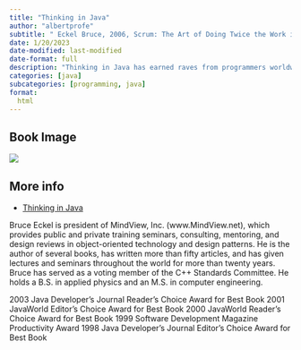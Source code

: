 ```yaml
---
title: "Thinking in Java"
author: "albertprofe"
subtitle: " Eckel Bruce, 2006, Scrum: The Art of Doing Twice the Work in Half the Time"
date: 1/20/2023
date-modified: last-modified
date-format: full
description: "Thinking in Java has earned raves from programmers worldwide for its extraordinary clarity, careful organization, and small, direct programming examples. From the fundamentals of Java syntax to its most advanced features, Thinking in Java is designed to teach, one simple step at a time."
categories: [java]
subcategories: [programming, java]
format:
  html
---
```


## Book Image

![](/books/thinkInJava.jpeg)

## More info

- [Thinking in Java](http://www.dblab.ntua.gr/~gtsat/collection/Java%20books/Bruce.Eckel.Thinking.In.Java.4th.Edition.Dec.2007.eBook-BBL.pdf){.external}


Bruce Eckel is president of MindView, Inc. (www.MindView.net), which provides public and private training seminars, consulting, mentoring, and design reviews in object-oriented technology and design patterns. He is the author of several books, has written more than fifty articles, and has given lectures and seminars throughout the world for more than twenty years. Bruce has served as a voting member of the C++ Standards Committee. He holds a B.S. in applied physics and an M.S. in computer engineering.

2003 Java Developer’s Journal Reader’s Choice Award for Best Book
2001 JavaWorld Editor’s Choice Award for Best Book
2000 JavaWorld Reader’s Choice Award for Best Book
1999 Software Development Magazine Productivity Award
1998 Java Developer’s Journal Editor’s Choice Award for Best Book
